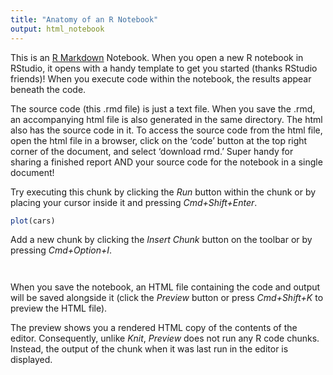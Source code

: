 ```yaml
---
title: "Anatomy of an R Notebook"
output: html_notebook
---
```


This is an [R Markdown](http://rmarkdown.rstudio.com) Notebook. When you open a new R notebook in RStudio, it opens with a handy template to get you started (thanks RStudio friends)! When you execute code within the notebook, the results appear beneath the code. 

The source code (this .rmd file) is just a text file. When you save the .rmd, an accompanying html file is also generated in the same directory. The html also has the source code in it. To access the source code from the html file, open the html file in a browser, click on the 'code' button at the top right corner of the document, and select 'download rmd.' Super handy for sharing a finished report AND your source code for the notebook in a single document!

Try executing this chunk by clicking the *Run* button within the chunk or by placing your cursor inside it and pressing *Cmd+Shift+Enter*.  

```r
plot(cars)
```


Add a new chunk by clicking the *Insert Chunk* button on the toolbar or by pressing *Cmd+Option+I*.

```r

```

```python

```


When you save the notebook, an HTML file containing the code and output will be saved alongside it (click the *Preview* button or press *Cmd+Shift+K* to preview the HTML file). 

The preview shows you a rendered HTML copy of the contents of the editor. Consequently, unlike *Knit*, *Preview* does not run any R code chunks. Instead, the output of the chunk when it was last run in the editor is displayed.

